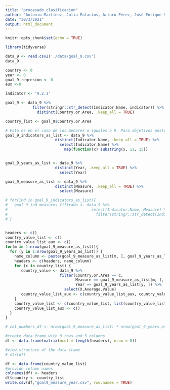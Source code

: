 ```yaml
---
title: "procesado_clasificacion"
author: "Antonio Martínez, Julia Palacios, Arturo Pérez, José Enrique Sánchez"
date: "30/3/2021"
output: html_document
---
```


```r
knitr::opts_chunk$set(echo = TRUE)

library(tidyverse)
```


```r
data_9 <- read.csv2('./data/goal_9.csv')
data_9
```

```r
country <- 0
year <- 0
goal_9_regresion <- 0
aux <-0

indicator <- '9.2.1'

goal_9 <- data_9 %>%
            filter(stringr::str_detect(Indicator.Name, indicator)) %>%
              distinct(Country.or.Area, .keep_all = TRUE)

country_list <- goal_9$Country.or.Area

# Esto es en el caso de los menores o iguales a 9. Para objetivos posteriores 11,16
goal_9_indicators_as_list <- data_9 %>%
                      distinct(Indicator.Name, .keep_all = TRUE) %>%
                        select(Indicator.Name) %>%
                          map(function(x) substring(x, 11, 15))


goal_9_years_as_list <- data_9 %>%
                      distinct(Year, .keep_all = TRUE) %>%
                        select(Year)

goal_9_measure_as_list <- data_9 %>%
                      distinct(Measure, .keep_all = TRUE) %>%
                        select(Measure)

# for(ind in goal_9_indicators_as_list){
#   goal_9_ind_measures_filtrado <- data_9 %>%
#                                     select(Indicator.Name, Measure) %>%
#                                       filter(stringr::str_detect(Indicator.Name, ind))
# }


headers <- c()
country_value_list <- c()
country_value_list_aux <- c()
for(m in 1:nrow(goal_9_measure_as_list)){
  for (y in 1:nrow(goal_9_years_as_list)) {
    name_column <- paste(goal_9_measure_as_list[m, ], goal_9_years_as_list[y, ], sep="__")
    headers <- c(headers, name_column)
    for (c in country_list) {
       country_value <- data_9 %>%
                        filter(Country.or.Area == c,
                               Measure == goal_9_measure_as_list[m, ],
                               Year == goal_9_years_as_list[y, ]) %>%
                          select(X.Average.Value)
       country_value_list_aux <- c(country_value_list_aux, country_value[1,])
    }
    country_value_list <- c(country_value_list, list(country_value_list_aux))
    country_value_list_aux <- c()
  }
}

# col_numbers_df <- nrow(goal_9_measure_as_list) * nrow(goal_9_years_as_list)

#create data frame with 0 rows and 5 columns
df <- data.frame(matrix(ncol = length(headers), nrow = 0))

#view structure of the data frame
# str(df)

```



```r
df <- data.frame(country_value_list)
#provide column names
colnames(df) <- headers
df$country <- country_list
write.csv(df,"goal9_measure_year.csv", row.names = TRUE)
```


```r


```